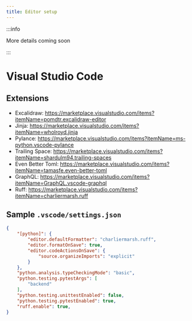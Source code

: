 ```yaml
---
title: Editor setup
---
```


:::info

More details coming soon

:::

<!-- vale off -->
# Visual Studio Code
<!-- vale on -->

## Extensions

- Excalidraw: https://marketplace.visualstudio.com/items?itemName=pomdtr.excalidraw-editor
- Jinja: https://marketplace.visualstudio.com/items?itemName=wholroyd.jinja
- Pylance: https://marketplace.visualstudio.com/items?itemName=ms-python.vscode-pylance
- Trailing Space: https://marketplace.visualstudio.com/items?itemName=shardulm94.trailing-spaces
- Even Better Toml: https://marketplace.visualstudio.com/items?itemName=tamasfe.even-better-toml
- GraphQL: https://marketplace.visualstudio.com/items?itemName=GraphQL.vscode-graphql
- Ruff: https://marketplace.visualstudio.com/items?itemName=charliermarsh.ruff

## Sample `.vscode/settings.json`

```json
{
    "[python]": {
        "editor.defaultFormatter": "charliermarsh.ruff",
        "editor.formatOnSave": true,
        "editor.codeActionsOnSave": {
            "source.organizeImports": "explicit"
        }
    },
    "python.analysis.typeCheckingMode": "basic",
    "python.testing.pytestArgs": [
        "backend"
    ],
    "python.testing.unittestEnabled": false,
    "python.testing.pytestEnabled": true,
    "ruff.enable": true,
}
```
